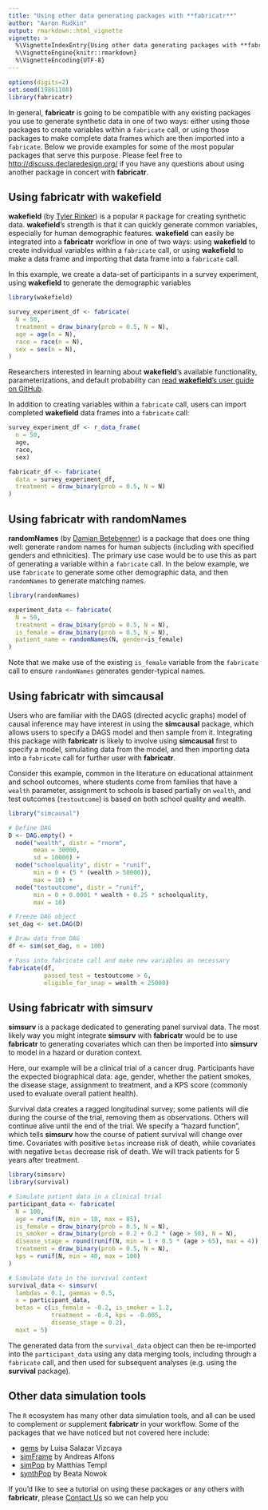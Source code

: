 ```yaml
---
title: "Using other data generating packages with **fabricatr**"
author: "Aaron Rudkin"
output: rmarkdown::html_vignette
vignette: >
  %\VignetteIndexEntry{Using other data generating packages with **fabricatr**}
  %\VignetteEngine{knitr::rmarkdown}
  %\VignetteEncoding{UTF-8}
---
```


```r
options(digits=2)
set.seed(19861108)
library(fabricatr)
```

In general, **fabricatr** is going to be compatible with any existing packages you use to generate synthetic data in one of two ways: either using those packages to create variables within a `fabricate` call, or using those packages to make complete data frames which are then imported into a `fabricate`. Below we provide examples for some of the most popular packages that serve this purpose. Please feel free to [http://discuss.declaredesign.org/](Contact Us) if you have any questions about using another package in concert with **fabricatr**.

## Using **fabricatr** with **wakefield**

**wakefield** (by [Tyler Rinker](https://github.com/trinker)) is a popular `R` package for creating synthetic data. **wakefield**'s strength is that it can quickly generate common variables, especially for human demographic features. **wakefield** can easily be integrated into a **fabricatr** workflow in one of two ways: using **wakefield** to create individual variables within a `fabricate` call, or using **wakefield** to make a data frame and importing that data frame into a `fabricate` call.

In this example, we create a data-set of participants in a survey experiment, using **wakefield** to generate the demographic variables

```r
library(wakefield)

survey_experiment_df <- fabricate(
  N = 50,
  treatment = draw_binary(prob = 0.5, N = N),
  age = age(n = N),
  race = race(n = N),
  sex = sex(n = N),
)
```

Researchers interested in learning about **wakefield**'s available functionality, parameterizations, and default probability can [read **wakefield**'s user guide on GitHub](https://github.com/trinker/wakefield).

In addition to creating variables within a `fabricate` call, users can import completed **wakefield** data frames into a `fabricate` call:

```r
survey_experiment_df <- r_data_frame(
  n = 50,
  age,
  race,
  sex)

fabricatr_df <- fabricate(
  data = survey_experiment_df,
  treatment = draw_binary(prob = 0.5, N = N)
)
```

## Using **fabricatr** with **randomNames**

**randomNames** (by [Damian Betebenner](https://github.com/dbetebenner)) is a package that does one thing well: generate random names for human subjects (including with specified genders and ethnicities). The primary use case would be to use this as part of generating a variable within a `fabricate` call. In the below example, we use `fabricate` to generate some other demographic data, and then `randomNames` to generate matching names.

```r
library(randomNames)

experiment_data <- fabricate(
  N = 50,
  treatment = draw_binary(prob = 0.5, N = N),
  is_female = draw_binary(prob = 0.5, N = N),
  patient_name = randomNames(N, gender=is_female)
)
```

Note that we make use of the existing `is_female` variable from the `fabricate` call to ensure `randomNames` generates gender-typical names.

## Using **fabricatr** with **simcausal**

Users who are familiar with the DAGS (directed acyclic graphs) model of causal inference may have interest in using the **simcausal** package, which allows users to specify a DAGS model and then sample from it. Integrating this package with **fabricatr** is likely to involve using **simcausal** first to specify a model, simulating data from the model, and then importing data into a `fabricate` call for further user with **fabricatr**.

Consider this example, common in the literature on educational attainment and school outcomes, where students come from families that have a `wealth` parameter, assignment to schools is based partially on `wealth`, and test outcomes (`testoutcome`) is based on both school quality and wealth.

```r
library("simcausal")

# Define DAG
D <- DAG.empty() + 
  node("wealth", distr = "rnorm",
       mean = 30000,
       sd = 10000) +
  node("schoolquality", distr = "runif",
       min = 0 + (5 * (wealth > 50000)),
       max = 10) +
  node("testoutcome", distr = "runif",
       min = 0 + 0.0001 * wealth + 0.25 * schoolquality,
       max = 10)

# Freeze DAG object
set_dag <- set.DAG(D)

# Draw data from DAG
df <- sim(set_dag, n = 100)

# Pass into fabricate call and make new variables as necessary
fabricate(df,
          passed_test = testoutcome > 6,
          eligible_for_snap = wealth < 25000)
```

## Using **fabricatr** with **simsurv**

**simsurv** is a package dedicated to generating panel survival data. The most likely way you might integrate **simsurv** with **fabricatr** would be to use **fabricatr** to generating covariates which can then be imported into **simsurv** to model in a hazard or duration context.

Here, our example will be a clinical trial of a cancer drug. Participants have the expected biographical data: age, gender, whether the patient smokes, the disease stage, assignment to treatment, and a KPS score (commonly used to evaluate overall patient health).

Survival data creates a ragged longitudinal survey; some patients will die during the course of the trial, removing them as observations. Others will continue alive until the end of the trial. We specify a "hazard function", which tells **simsurv** how the course of patient survival will change over time. Covariates with positive `betas` increase risk of death, while covariates with negative `betas` decrease risk of death. We will track patients for 5 years after treatment.

```r
library(simsurv)
library(survival)

# Simulate patient data in a clinical trial
participant_data <- fabricate(
  N = 100,
  age = runif(N, min = 18, max = 85),
  is_female = draw_binary(prob = 0.5, N = N),
  is_smoker = draw_binary(prob = 0.2 + 0.2 * (age > 50), N = N),
  disease_stage = round(runif(N, min = 1 + 0.5 * (age > 65), max = 4)),
  treatment = draw_binary(prob = 0.5, N = N),
  kps = runif(N, min = 40, max = 100)
)

# Simulate data in the survival context
survival_data <- simsurv(
  lambdas = 0.1, gammas = 0.5,
  x = participant_data, 
  betas = c(is_female = -0.2, is_smoker = 1.2,
            treatment = -0.4, kps = -0.005,
            disease_stage = 0.2),
  maxt = 5)
```

The generated data from the `survival_data` object can then be re-imported into the `participant_data` using any data merging tools, including through a `fabricate` call, and then used for subsequent analyses (e.g. using the **survival** package).

## Other data simulation tools

The `R` ecosystem has many other data simulation tools, and all can be used to complement or supplement **fabricatr** in your workflow. Some of the packages that we have noticed but not covered here include:

* [gems](https://cran.r-project.org/web/packages/gems/index.html) by Luisa Salazar Vizcaya
* [simFrame](https://cran.r-project.org/web/packages/simFrame/index.html) by Andreas Alfons
* [simPop](https://cran.r-project.org/web/packages/simPop/index.html) by Matthias Templ
* [synthPop](https://cran.r-project.org/web/packages/synthpop/index.html) by Beata Nowok

If you'd like to see a tutorial on using these packages or any others with **fabricatr**, please [Contact Us](http://discuss.declaredesign.org/) so we can help you
